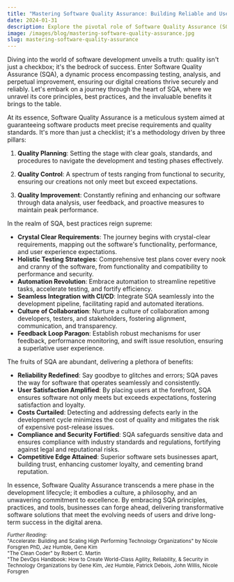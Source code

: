 ```yaml
---
title: "Mastering Software Quality Assurance: Building Reliable and User-Centric Solutions"
date: 2024-01-31
description: Explore the pivotal role of Software Quality Assurance (SQA) in software development. 
image: /images/blog/mastering-software-quality-assurance.jpg
slug: mastering-software-quality-assurance
---
```


Diving into the world of software development unveils a truth: quality isn't just a checkbox; it's the bedrock of success. Enter Software Quality Assurance (SQA), a dynamic process encompassing testing, analysis, and perpetual improvement, ensuring our digital creations thrive securely and reliably. Let's embark on a journey through the heart of SQA, where we unravel its core principles, best practices, and the invaluable benefits it brings to the table.

At its essence, Software Quality Assurance is a meticulous system aimed at guaranteeing software products meet precise requirements and quality standards. It's more than just a checklist; it's a methodology driven by three pillars:

1. **Quality Planning**: Setting the stage with clear goals, standards, and procedures to navigate the development and testing phases effectively.

2. **Quality Control**: A spectrum of tests ranging from functional to security, ensuring our creations not only meet but exceed expectations.

3. **Quality Improvement**: Constantly refining and enhancing our software through data analysis, user feedback, and proactive measures to maintain peak performance.

In the realm of SQA, best practices reign supreme:

- **Crystal Clear Requirements**: The journey begins with crystal-clear requirements, mapping out the software's functionality, performance, and user experience expectations.
- **Holistic Testing Strategies**: Comprehensive test plans cover every nook and cranny of the software, from functionality and compatibility to performance and security.
- **Automation Revolution**: Embrace automation to streamline repetitive tasks, accelerate testing, and fortify efficiency.
- **Seamless Integration with CI/CD**: Integrate SQA seamlessly into the development pipeline, facilitating rapid and automated iterations.
- **Culture of Collaboration**: Nurture a culture of collaboration among developers, testers, and stakeholders, fostering alignment, communication, and transparency.
- **Feedback Loop Paragon**: Establish robust mechanisms for user feedback, performance monitoring, and swift issue resolution, ensuring a superlative user experience.

The fruits of SQA are abundant, delivering a plethora of benefits:

- **Reliability Redefined**: Say goodbye to glitches and errors; SQA paves the way for software that operates seamlessly and consistently.
- **User Satisfaction Amplified**: By placing users at the forefront, SQA ensures software not only meets but exceeds expectations, fostering satisfaction and loyalty.
- **Costs Curtailed**: Detecting and addressing defects early in the development cycle minimizes the cost of quality and mitigates the risk of expensive post-release issues.
- **Compliance and Security Fortified**: SQA safeguards sensitive data and ensures compliance with industry standards and regulations, fortifying against legal and reputational risks.
- **Competitive Edge Attained**: Superior software sets businesses apart, building trust, enhancing customer loyalty, and cementing brand reputation.

In essence, Software Quality Assurance transcends a mere phase in the development lifecycle; it embodies a culture, a philosophy, and an unwavering commitment to excellence. By embracing SQA principles, practices, and tools, businesses can forge ahead, delivering transformative software solutions that meet the evolving needs of users and drive long-term success in the digital arena.

<small>_Further Reading:_</small>  
<small>"Accelerate: Building and Scaling High Performing Technology Organizations" by Nicole Forsgren PhD, Jez Humble, Gene Kim</small>  
<small>"The Clean Coder" by Robert C. Martin</small>  
<small>"The DevOps Handbook: How to Create World-Class Agility, Reliability, & Security in Technology Organizations by Gene Kim, Jez Humble, Patrick Debois, John Willis, Nicole Forsgren</small>  


